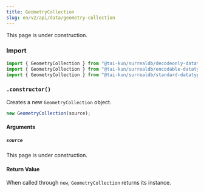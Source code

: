 ```yaml
---
title: GeometryCollection
slug: en/v2/api/data/geometry-collection
---
```



This page is under construction.

### Import

```ts
import { GeometryCollection } from "@tai-kun/surrealdb/decodeonly-datatypes";
import { GeometryCollection } from "@tai-kun/surrealdb/encodable-datatypes";
import { GeometryCollection } from "@tai-kun/surrealdb/standard-datatypes";
```

### `.constructor()`

Creates a new `GeometryCollection` object.

```ts
new GeometryCollection(source);
```

#### Arguments

##### `source`

This page is under construction.

#### Return Value

When called through `new`, `GeometryCollection` returns its instance.
